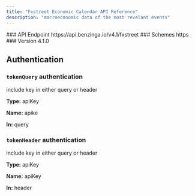 ```yaml
---
title: "Fxstreet Economic Calendar API Reference"
description: "macroeconomic data of the most revelant events"
---
```


<Info>
### API Endpoint
https://api.benzinga.io/v4.1/fxstreet
### Schemes
https
### Version
4.1.0
</Info>

## Authentication 

### `tokenQuery` authentication
include key in either query or header

**Type:** apiKey

**Name:** apike

**In:** query

### `tokenHeader` authentication
include key in either query or header

**Type:** apiKey

**Name:** apiKey

**In:** header


